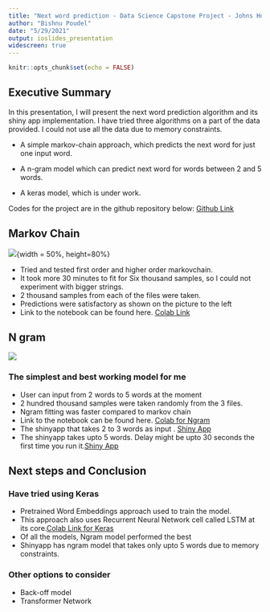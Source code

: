 ---
title: "Next word prediction - Data Science Capstone Project - Johns Hopkins"
author: "Bishnu Poudel"
date: "5/29/2021"
output: ioslides_presentation
widescreen: true
---

```{r setup, include=FALSE}
knitr::opts_chunk$set(echo = FALSE)
```


## Executive Summary

In this presentation, I will present the next word prediction algorithm and its shiny app implementation. I have tried three algorithms on a part of the data provided. I could not use all the data due to memory constraints.

- A simple markov-chain approach, which predicts the next word for just one input word.

- A n-gram model which can predict next word for words between 2 and 5 words.

- A keras model, which is under work.

Codes for the project are in the github repository below:
[Github Link](https://github.com/vsnupoudel/data-science-capstone-JohnsHopkins)

## Markov Chain
<div class="columns-2">![](markov.png){width = 50%, height=80%}

- Tried and tested first order and higher order markovchain.
- It took more 30 minutes to fit for Six thousand samples, so I could not experiment with bigger strings.
- 2 thousand samples from each of the files were taken.
- Predictions were satisfactory as shown on the picture to the left
- Link to the notebook can be found here. [Colab Link](https://colab.research.google.com/drive/1cc_ZBvqcr3A7GI9_2zOX06aoE4c46aZO?usp=sharing)
</div>

## N gram {.smaller}
<div class="columns-2">![](ngram5.png){}
  
  
### **The simplest and best working model for me**
- User can input from 2 words to 5 words at the moment
- 2 hundred thousand samples were taken randomly from the 3 files.
- Ngram fitting was faster compared to markov chain
- Link to the notebook can be found here. [Colab for Ngram](https://colab.research.google.com/drive/1cc_ZBvqcr3A7GI9_2zOX06aoE4c46aZO?usp=sharing)
- The shinyapp that takes 2 to 3 words as input . [Shiny App](https://vsnupoudel.shinyapps.io/capstoneUptoThreeWords)
- The shinyapp takes upto 5 words. Delay might be upto 30 seconds the first time you run it.[Shiny App](https://vsnupoudel.shinyapps.io/capstoneFinal)

</div>
## Next steps and Conclusion
<div class="columns-2">

### **Have tried using Keras**
- Pretrained Word Embeddings approach used to train the model.
- This approach also uses Recurrent Neural Network cell called LSTM at its core.[Colab Link for Keras](https://colab.research.google.com/drive/1O4LMjz5oi1TBaIIsgt-bGnaL-2bEI2ga?usp=sharing)
- Of all the models, Ngram model performed the best
- Shinyapp has ngram model that takes only upto 5 words due to memory constraints.


### **Other options to consider**
- Back-off model
- Transformer Network

</div>

